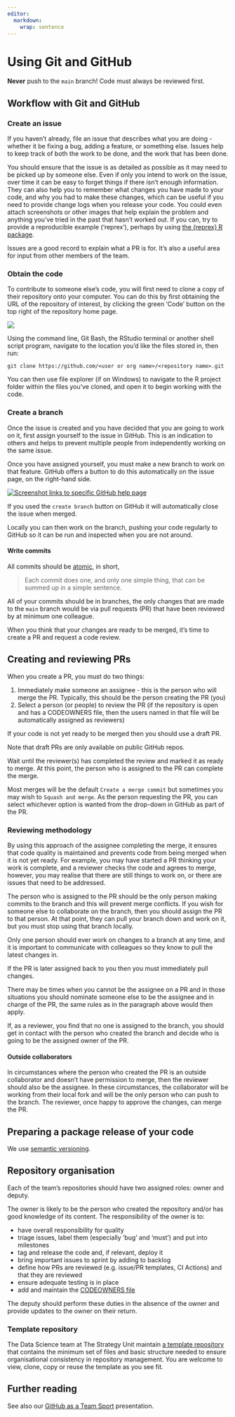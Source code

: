 ```yaml
---
editor: 
  markdown: 
    wrap: sentence
---
```


# Using Git and GitHub

::: {.callout-important appearance="default" icon="true"}
**Never** push to the `main` branch!
Code must always be reviewed first.
:::

## Workflow with Git and GitHub


### Create an issue

If you haven't already, file an issue that describes what you are doing - whether it be fixing a bug, adding a feature, or something else.
Issues help to keep track of both the work to be done, and the work that has been done.

You should ensure that the issue is as detailed as possible as it may need to be picked up by someone else.
Even if only you intend to work on the issue, over time it can be easy to forget things if there isn't enough information.
They can also help you to remember what changes you have made to your code, and why you had to make these changes, which can be useful if you need to provide change logs when you release your code.
You could even attach screenshots or other images that help explain the problem and anything you've tried in the past that hasn't worked out.
If you can, try to provide a reproducible example ('reprex'), perhaps by using [the {reprex} R package](https://reprex.tidyverse.org/).

::: aside
Issues are a good record to explain what a PR is for.
It's also a useful area for input from other members of the team.
:::

### Obtain the code

To contribute to someone else's code, you will first need to clone a copy of their repository onto your computer.
You can do this by first obtaining the URL of the repository of interest, by clicking the green 'Code' button on the top right of the repository home page.

![](Code_button.jpg){fig-alt="Screenshot of GitHub with the green repository code button circled in red."}

Using the command line, Git Bash, the RStudio terminal or another shell script program,
navigate to the location you'd like the files stored in, then run:

```
git clone https://github.com/<user or org name>/<repository name>.git
```

You can then use file explorer (if on Windows) to navigate to the R project folder
within the files you've cloned, and open it to begin working with the code.

### Create a branch

Once the issue is created and you have decided that you are going to work on it, first assign yourself to the issue in GitHub.
This is an indication to others and helps to prevent multiple people from independently working on the same issue.

Once you have assigned yourself, you must make a new branch to work on that feature.
GitHub offers a button to do this automatically on the issue page, on the right-hand side.

[![Screenshot links to specific GitHub help page](branch_img.png){fig-alt="Screenshot of GitHub with the hyperlink to Create a branch highlighted under the category of Development."}](https://docs.github.com/en/issues/tracking-your-work-with-issues/creating-a-branch-for-an-issue)

::: aside
If you used the `create branch` button on GitHub it will automatically close the issue when merged.
:::

Locally you can then work on the branch, pushing your code regularly to GitHub so it can be run and inspected when you are not around.

#### Write commits

All commits should be [atomic](https://dev.to/samuelfaure/how-atomic-git-commits-dramatically-increased-my-productivity-and-will-increase-yours-too-4a84), in short,

> Each commit does one, and only one simple thing, that can be summed up in a simple sentence.

All of your commits should be in branches, the only changes that are made to the `main` branch would be via pull requests (PR) that have been reviewed by at minimum one colleague.

When you think that your changes are ready to be merged, it's time to create a PR and request a code review.

## Creating and reviewing PRs

When you create a PR, you must do two things:

1.  Immediately make someone an assignee - this is the person who will merge the PR. Typically, this should be the person creating the PR (you)
2.  Select a person (or people) to review the PR (if the repository is open and has a CODEOWNERS file, then the users named in that file will be automatically assigned as reviewers)

If your code is not yet ready to be merged then you should use a draft PR.

::: aside
Note that draft PRs are only available on public GitHub repos.
:::

Wait until the reviewer(s) has completed the review and marked it as ready to merge.
At this point, the person who is assigned to the PR can complete the merge.

::: aside
Most merges will be the default `Create a merge commit` but sometimes you may wish to `Squash and merge`.
As the person requesting the PR, you can select whichever option is wanted from the drop-down in GitHub as part of the PR.
:::

### Reviewing methodology

By using this approach of the assignee completing the merge, it ensures that code quality is maintained and prevents code from being merged when it is not yet ready.
For example, you may have started a PR thinking your work is complete, and a reviewer checks the code and agrees to merge, however, you may realise that there are still things to work on, or there are issues that need to be addressed.

The person who is assigned to the PR should be the only person making commits to the branch and this will prevent merge conflicts.
If you wish for someone else to collaborate on the branch, then you should assign the PR to that person.
At that point, they can pull your branch down and work on it, but you must stop using that branch locally.

::: {.callout-important appearance="default" icon="true"}
Only one person should ever work on changes to a branch at any time, and it is important to communicate with colleagues so they know to pull the latest changes in.
:::

::: aside
If the PR is later assigned back to you then you must immediately pull changes.
:::

There may be times when you cannot be the assignee on a PR and in those situations you should nominate someone else to be the assignee and in charge of the PR, the same rules as in the paragraph above would then apply.

If, as a reviewer, you find that no one is assigned to the branch, you should get in contact with the person who created the branch and decide who is going to be the assigned owner of the PR.

#### Outside collaborators

In circumstances where the person who created the PR is an outside collaborator and doesn't have permission to merge, then the reviewer should also be the assignee.
In these circumstances, the collaborator will be working from their local fork and will be the only person who can push to the branch.
The reviewer, once happy to approve the changes, can merge the PR.

## Preparing a package release of your code

We use [semantic versioning](https://semver.org/).

## Repository organisation

Each of the team's repositories should have two assigned roles: owner and deputy.

The owner is likely to be the person who created the repository and/or has good knowledge of its content.
The responsibility of the owner is to:

-   have overall responsibility for quality
-   triage issues, label them (especially 'bug' and 'must') and put into milestones
-   tag and release the code and, if relevant, deploy it
-   bring important issues to sprint by adding to backlog
-   define how PRs are reviewed (e.g. issue/PR templates, CI Actions) and that they are reviewed
-   ensure adequate testing is in place
-   add and maintain the [CODEOWNERS file](https://docs.github.com/en/repositories/managing-your-repositorys-settings-and-features/customizing-your-repository/about-code-owners)

The deputy should perform these duties in the absence of the owner and provide updates to the owner on their return.

### Template repository

The Data Science team at The Strategy Unit maintain [a template repository](https://github.com/The-Strategy-Unit/template-repository) that contains the minimum set of files and basic structure needed to ensure organisational consistency in repository management. You are welcome to view, clone, copy or reuse the template as you see fit.

## Further reading

See also our [GitHub as a Team Sport](../presentations/2024-05-23_github-team-sport/index.qmd) presentation.
